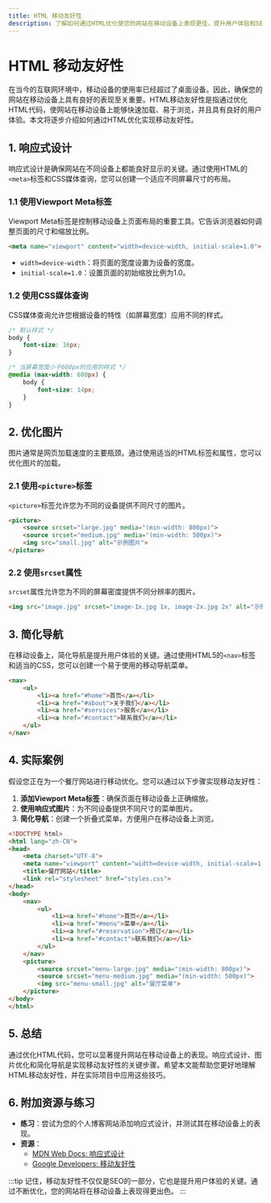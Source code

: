 ```yaml
---
title: HTML 移动友好性
description: 了解如何通过HTML优化使您的网站在移动设备上表现更佳，提升用户体验和SEO排名。
---
```


# HTML 移动友好性

在当今的互联网环境中，移动设备的使用率已经超过了桌面设备。因此，确保您的网站在移动设备上具有良好的表现至关重要。HTML移动友好性是指通过优化HTML代码，使网站在移动设备上能够快速加载、易于浏览，并且具有良好的用户体验。本文将逐步介绍如何通过HTML优化实现移动友好性。

## 1. 响应式设计

响应式设计是确保网站在不同设备上都能良好显示的关键。通过使用HTML的`<meta>`标签和CSS媒体查询，您可以创建一个适应不同屏幕尺寸的布局。

### 1.1 使用Viewport Meta标签

Viewport Meta标签是控制移动设备上页面布局的重要工具。它告诉浏览器如何调整页面的尺寸和缩放比例。

```html
<meta name="viewport" content="width=device-width, initial-scale=1.0">
```

- `width=device-width`：将页面的宽度设置为设备的宽度。
- `initial-scale=1.0`：设置页面的初始缩放比例为1.0。

### 1.2 使用CSS媒体查询

CSS媒体查询允许您根据设备的特性（如屏幕宽度）应用不同的样式。

```css
/* 默认样式 */
body {
    font-size: 16px;
}

/* 当屏幕宽度小于600px时应用的样式 */
@media (max-width: 600px) {
    body {
        font-size: 14px;
    }
}
```

## 2. 优化图片

图片通常是网页加载速度的主要瓶颈。通过使用适当的HTML标签和属性，您可以优化图片的加载。

### 2.1 使用`<picture>`标签

`<picture>`标签允许您为不同的设备提供不同尺寸的图片。

```html
<picture>
    <source srcset="large.jpg" media="(min-width: 800px)">
    <source srcset="medium.jpg" media="(min-width: 500px)">
    <img src="small.jpg" alt="示例图片">
</picture>
```

### 2.2 使用`srcset`属性

`srcset`属性允许您为不同的屏幕密度提供不同分辨率的图片。

```html
<img src="image.jpg" srcset="image-1x.jpg 1x, image-2x.jpg 2x" alt="示例图片">
```

## 3. 简化导航

在移动设备上，简化导航是提升用户体验的关键。通过使用HTML5的`<nav>`标签和适当的CSS，您可以创建一个易于使用的移动导航菜单。

```html
<nav>
    <ul>
        <li><a href="#home">首页</a></li>
        <li><a href="#about">关于我们</a></li>
        <li><a href="#services">服务</a></li>
        <li><a href="#contact">联系我们</a></li>
    </ul>
</nav>
```

## 4. 实际案例

假设您正在为一个餐厅网站进行移动优化。您可以通过以下步骤实现移动友好性：

1. **添加Viewport Meta标签**：确保页面在移动设备上正确缩放。
2. **使用响应式图片**：为不同设备提供不同尺寸的菜单图片。
3. **简化导航**：创建一个折叠式菜单，方便用户在移动设备上浏览。

```html
<!DOCTYPE html>
<html lang="zh-CN">
<head>
    <meta charset="UTF-8">
    <meta name="viewport" content="width=device-width, initial-scale=1.0">
    <title>餐厅网站</title>
    <link rel="stylesheet" href="styles.css">
</head>
<body>
    <nav>
        <ul>
            <li><a href="#home">首页</a></li>
            <li><a href="#menu">菜单</a></li>
            <li><a href="#reservation">预订</a></li>
            <li><a href="#contact">联系我们</a></li>
        </ul>
    </nav>
    <picture>
        <source srcset="menu-large.jpg" media="(min-width: 800px)">
        <source srcset="menu-medium.jpg" media="(min-width: 500px)">
        <img src="menu-small.jpg" alt="餐厅菜单">
    </picture>
</body>
</html>
```

## 5. 总结

通过优化HTML代码，您可以显著提升网站在移动设备上的表现。响应式设计、图片优化和简化导航是实现移动友好性的关键步骤。希望本文能帮助您更好地理解HTML移动友好性，并在实际项目中应用这些技巧。

## 6. 附加资源与练习

- **练习**：尝试为您的个人博客网站添加响应式设计，并测试其在移动设备上的表现。
- **资源**：
  - [MDN Web Docs: 响应式设计](https://developer.mozilla.org/zh-CN/docs/Learn/CSS/CSS_layout/Responsive_Design)
  - [Google Developers: 移动友好性](https://developers.google.com/search/mobile-sites/mobile-seo)

:::tip
记住，移动友好性不仅仅是SEO的一部分，它也是提升用户体验的关键。通过不断优化，您的网站将在移动设备上表现得更出色。
:::